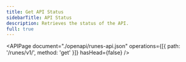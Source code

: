 ```yaml
---
title: Get API Status
sidebarTitle: API Status
description: Retrieves the status of the API.
full: true
---
```


<APIPage
  document="./openapi/runes-api.json"
  operations={[{ path: '/runes/v1/', method: 'get' }]}
  hasHead={false}
/>
